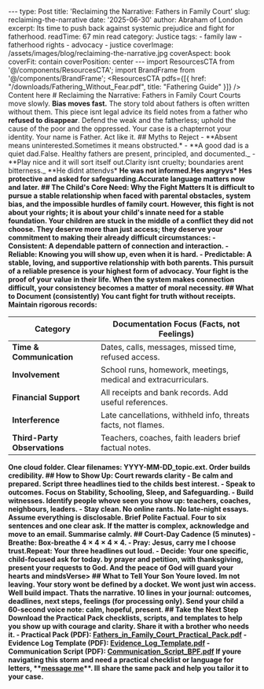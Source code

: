 --- type: Post title: 'Reclaiming the Narrative: Fathers in Family Court' slug: reclaiming-the-narrative date: '2025-06-30' author: Abraham of London excerpt: Its time to push back against systemic prejudice and fight for fatherhood. readTime: 67 min read category: Justice tags: - family law - fatherhood rights - advocacy - justice coverImage: /assets/images/blog/reclaiming-the-narrative.jpg coverAspect: book coverFit: contain coverPosition: center --- import ResourcesCTA from '@/components/ResourcesCTA'; import BrandFrame from '@/components/BrandFrame'; <ResourcesCTA pdfs={[{ href: "/downloads/Fathering_Without_Fear.pdf", title: "Fathering Guide" }]} /> <BrandFrame title="Legacy Tips" subtitle="Key Advice"> Content here </BrandFrame> # Reclaiming the Narrative: Fathers in Family Court Courts move slowly. **Bias moves fast.** The story told about fathers is often written without them. This piece isnt legal advice its field notes from a father who **refused to disappear**. <Verse cite="Psalm 82:34"> Defend the weak and the fatherless; uphold the cause of the poor and the oppressed. </Verse> <PullLine subtle> Your case is a chapternot your identity. Your name is Father. Act like it. </PullLine> <Rule /> ## Myths to Reject - **Absent means uninterested.Sometimes it means obstructed.\* - **A good dad is a quiet dad.False. Healthy fathers are present, principled, and documented._ - \*\*Play nice and it will sort itself out.Clarity isnt cruelty; boundaries arent bitterness._ <Note tone="caution" title="Watch the framing"> **He didnt attendvs\* **He was not informed.Hes angryvs\* **Hes protective and asked for safeguarding.Accurate language matters now and later. </Note> <Rule /> ## The Child's Core Need: Why the Fight Matters It is difficult to pursue a stable relationship when faced with **parental obstacles, system bias, and the impossible hurdles of family court**. However, this fight is not about your rights; it is about your child's innate need for a stable foundation. Your children are stuck in the middle of a conflict they did not choose. They deserve more than just access; they deserve your commitment to making their already difficult circumstances: - **Consistent:** A dependable pattern of connection and interaction. - **Reliable:** Knowing you will show up, even when it is hard. - **Predictable:** A stable, loving, and supportive relationship with **both** parents. This pursuit of a reliable presence **is your highest form of advocacy**. Your fight is the proof of your value in their life. <PullLine> When the system makes connection difficult, your consistency becomes a matter of moral necessity. </PullLine> <Rule /> ## What to Document (consistently) **You cant fight for truth without receipts.** Maintain rigorous records: <table> <thead> <tr> <th>Category</th> <th>Documentation Focus (Facts, not Feelings)</th> </tr> </thead> <tbody> <tr><td>**Time &amp; Communication**</td><td>Dates, calls, messages, missed time, refused access.</td></tr> <tr><td>**Involvement**</td><td>School runs, homework, meetings, medical and extracurriculars.</td></tr> <tr><td>**Financial Support**</td><td>All receipts and bank records. Add useful references.</td></tr> <tr><td>**Interference**</td><td>Late cancellations, withheld info, threats facts, not flames**.</td></tr> <tr><td>**Third-Party Observations**</td><td>Teachers, coaches, faith leaders brief factual notes.</td></tr> </tbody> </table> <PullLine> One cloud folder. Clear filenames: **YYYY-MM-DD_topic.ext**. Order builds credibility. </PullLine> <Rule /> ## How to Show Up: Court rewards clarity - **Be calm and prepared.** Script three headlines tied to the **childs best interest**. - **Speak to outcomes.** Focus on **Stability, Schooling, Sleep, and Safeguarding.** - **Build witnesses.** Identify people whove seen you show up: teachers, coaches, neighbours, leaders. - **Stay clean.** **No online rants.** No late-night essays. Assume everything is disclosable. <Note tone="key" title="The B.P.F. rule"> **Brief Polite Factual.** Four to six sentences and one clear ask. If the matter is complex, acknowledge and move to an email. Summarise calmly. </Note> <Rule /> ## Court-Day Cadence (5 minutes) - **Breathe:** Box-breathe $4\times4\times4\times4$. - **Pray:** Jesus, carry me I choose trust.Repeat:** Your three headlines out loud. - **Decide:** Your one specific, child-focused ask for today. <Verse cite="Philippians 4:67"> by prayer and petition, with thanksgiving, present your requests to God. And the peace of God will guard your hearts and mindsVerse> <Rule /> ## What to Tell Your Son <PullLine> Youre loved. Im not leaving. Your story wont be defined by a docket. We wont just win access. **Well build impact.** Thats the narrative. </PullLine> <Note tone="info" title="After the hearing (same day)"> 10 lines in your journal: outcomes, deadlines, next steps, feelings (for processing only). Send your child a 60-second voice note: calm, hopeful, present. </Note> <Rule /> ## Take the Next Step Download the **Practical Pack** checklists, scripts, and templates to help you show up with courage and clarity. Share it with a brother who needs it. <Note tone="key" title="Downloads"> - **Practical Pack (PDF):** [Fathers_in_Family_Court_Practical_Pack.pdf](/downloads/Fathers_in_Family_Court_Practical_Pack.pdf) - **Evidence Log Template (PDF):** [Evidence_Log_Template.pdf](/downloads/Evidence_Log_Template.pdf) - **Communication Script (PDF):** [Communication_Script_BPF.pdf](/downloads/Communication_Script_BPF.pdf) </Note> <Note tone="key" title="Practical Support"> If youre navigating this storm and need a practical checklist or language for letters, **[message me](/contact)\*\*. Ill share the same pack and help you tailor it to your case. </Note>














